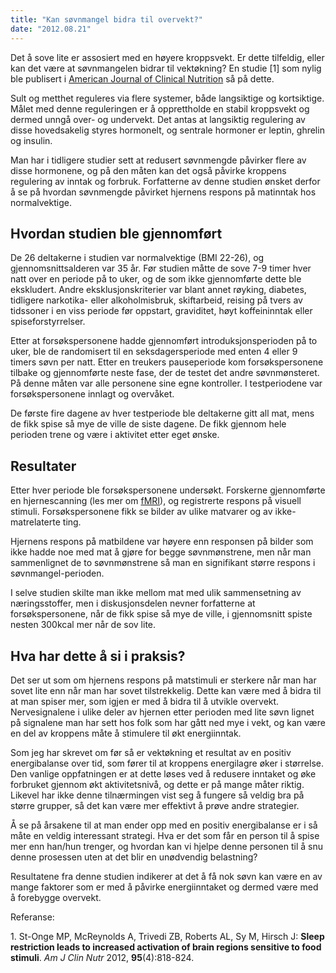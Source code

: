 ```yaml
---
title: "Kan søvnmangel bidra til overvekt?"
date: "2012.08.21"
---
```


Det å sove lite er assosiert med en høyere kroppsvekt. Er dette tilfeldig, eller kan det være at søvnmangelen bidrar til vektøkning? En studie \[1\] som nylig ble publisert i [American Journal of Clinical Nutrition](http://www.ajcn.org) så på dette.

Sult og metthet reguleres via flere systemer, både langsiktige og kortsiktige. Målet med denne reguleringen er å opprettholde en stabil kroppsvekt og dermed unngå over- og undervekt. Det antas at langsiktig regulering av disse hovedsakelig styres hormonelt, og sentrale hormoner er leptin, ghrelin og insulin.

Man har i tidligere studier sett at redusert søvnmengde påvirker flere av disse hormonene, og på den måten kan det også påvirke kroppens regulering av inntak og forbruk. Forfatterne av denne studien ønsket derfor å se på hvordan søvnmengde påvirket hjernens respons på matinntak hos normalvektige.

## Hvordan studien ble gjennomført

De 26 deltakerne i studien var normalvektige (BMI 22-26), og gjennomsnittsalderen var 35 år. Før studien måtte de sove 7-9 timer hver natt over en periode på to uker, og de som ikke gjennomførte dette ble ekskludert. Andre eksklusjonskriterier var blant annet røyking, diabetes, tidligere narkotika- eller alkoholmisbruk, skiftarbeid, reising på tvers av tidssoner i en viss periode før oppstart, graviditet, høyt koffeininntak eller spiseforstyrrelser.

Etter at forsøkspersonene hadde gjennomført introduksjonsperioden på to uker, ble de randomisert til en seksdagersperiode med enten 4 eller 9 timers søvn per natt. Etter en treukers pauseperiode kom forsøkspersonene tilbake og gjennomførte neste fase, der de testet det andre søvnmønsteret. På denne måten var alle personene sine egne kontroller. I testperiodene var forsøkspersonene innlagt og overvåket.

De første fire dagene av hver testperiode ble deltakerne gitt all mat, mens de fikk spise så mye de ville de siste dagene. De fikk gjennom hele perioden trene og være i aktivitet etter eget ønske.

## Resultater

Etter hver periode ble forsøkspersonene undersøkt. Forskerne gjennomførte en hjernescanning (les mer om [fMRI](brokenlink/fmri-og-ernaeringsforskning/)), og registrerte respons på visuell stimuli. Forsøkspersonene fikk se bilder av ulike matvarer og av ikke-matrelaterte ting.

Hjernens respons på matbildene var høyere enn responsen på bilder som ikke hadde noe med mat å gjøre for begge søvnmønstrene, men når man sammenlignet de to søvnmønstrene så man en signifikant større respons i søvnmangel-perioden.

I selve studien skilte man ikke mellom mat med ulik sammensetning av næringsstoffer, men i diskusjonsdelen nevner forfatterne at forsøkspersonene, når de fikk spise så mye de ville, i gjennomsnitt spiste nesten 300kcal mer når de sov lite.

## Hva har dette å si i praksis?

Det ser ut som om hjernens respons på matstimuli er sterkere når man har sovet lite enn når man har sovet tilstrekkelig. Dette kan være med å bidra til at man spiser mer, som igjen er med å bidra til å utvikle overvekt. Nervesignalene i ulike deler av hjernen etter perioden med lite søvn lignet på signalene man har sett hos folk som har gått ned mye i vekt, og kan være en del av kroppens måte å stimulere til økt energiinntak.

Som jeg har skrevet om før så er vektøkning et resultat av en positiv energibalanse over tid, som fører til at kroppens energilagre øker i størrelse. Den vanlige oppfatningen er at dette løses ved å redusere inntaket og øke forbruket gjennom økt aktivitetsnivå, og dette er på mange måter riktig. Likevel har ikke denne tilnærmingen vist seg å fungere så veldig bra på større grupper, så det kan være mer effektivt å prøve andre strategier.

Å se på årsakene til at man ender opp med en positiv energibalanse er i så måte en veldig interessant strategi. Hva er det som får en person til å spise mer enn han/hun trenger, og hvordan kan vi hjelpe denne personen til å snu denne prosessen uten at det blir en unødvendig belastning?

Resultatene fra denne studien indikerer at det å få nok søvn kan være en av mange faktorer som er med å påvirke energiinntaket og dermed være med å forebygge overvekt.

Referanse:

1\. St-Onge MP, McReynolds A, Trivedi ZB, Roberts AL, Sy M, Hirsch J: **Sleep restriction leads to increased activation of brain regions sensitive to food stimuli**. *Am J Clin Nutr* 2012, **95**(4):818-824.
